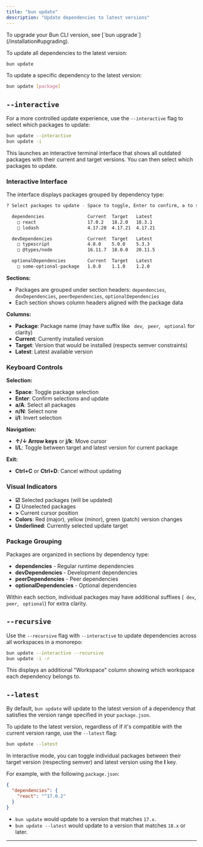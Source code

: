 ---
title: "bun update"
description: "Update dependencies to latest versions"
---


<Note>
	To upgrade your Bun CLI version, see [`bun upgrade`](/installation#upgrading).
</Note>

To update all dependencies to the latest version:

```sh terminal icon="terminal"
bun update
```

To update a specific dependency to the latest version:

```sh terminal icon="terminal"
bun update [package]
```

## `--interactive`

For a more controlled update experience, use the `--interactive` flag to select which packages to update:

```sh terminal icon="terminal"
bun update --interactive
bun update -i
```

This launches an interactive terminal interface that shows all outdated packages with their current and target versions. You can then select which packages to update.

### Interactive Interface

The interface displays packages grouped by dependency type:

```sh terminal icon="terminal"
? Select packages to update - Space to toggle, Enter to confirm, a to select all, n to select none, i to invert, l to toggle latest

  dependencies                Current  Target   Latest
    □ react                   17.0.2   18.2.0   18.3.1
    □ lodash                  4.17.20  4.17.21  4.17.21

  devDependencies             Current  Target   Latest
    □ typescript              4.8.0    5.0.0    5.3.3
    □ @types/node             16.11.7  18.0.0   20.11.5

  optionalDependencies        Current  Target   Latest
    □ some-optional-package   1.0.0    1.1.0    1.2.0
```

**Sections:**

- Packages are grouped under section headers: `dependencies`, `devDependencies`, `peerDependencies`, `optionalDependencies`
- Each section shows column headers aligned with the package data

**Columns:**

- **Package**: Package name (may have suffix like ` dev`, ` peer`, ` optional` for clarity)
- **Current**: Currently installed version
- **Target**: Version that would be installed (respects semver constraints)
- **Latest**: Latest available version

### Keyboard Controls

**Selection:**

- **Space**: Toggle package selection
- **Enter**: Confirm selections and update
- **a/A**: Select all packages
- **n/N**: Select none
- **i/I**: Invert selection

**Navigation:**

- **↑/↓ Arrow keys** or **j/k**: Move cursor
- **l/L**: Toggle between target and latest version for current package

**Exit:**

- **Ctrl+C** or **Ctrl+D**: Cancel without updating

### Visual Indicators

- **☑** Selected packages (will be updated)
- **□** Unselected packages
- **>** Current cursor position
- **Colors**: Red (major), yellow (minor), green (patch) version changes
- **Underlined**: Currently selected update target

### Package Grouping

Packages are organized in sections by dependency type:

- **dependencies** - Regular runtime dependencies
- **devDependencies** - Development dependencies
- **peerDependencies** - Peer dependencies
- **optionalDependencies** - Optional dependencies

Within each section, individual packages may have additional suffixes (` dev`, ` peer`, ` optional`) for extra clarity.

## `--recursive`

Use the `--recursive` flag with `--interactive` to update dependencies across all workspaces in a monorepo:

```sh terminal icon="terminal"
bun update --interactive --recursive
bun update -i -r
```

This displays an additional "Workspace" column showing which workspace each dependency belongs to.

## `--latest`

By default, `bun update` will update to the latest version of a dependency that satisfies the version range specified in your `package.json`.

To update to the latest version, regardless of if it's compatible with the current version range, use the `--latest` flag:

```sh terminal icon="terminal"
bun update --latest
```

In interactive mode, you can toggle individual packages between their target version (respecting semver) and latest version using the **l** key.

For example, with the following `package.json`:

```json package.json icon="file-json"
{
  "dependencies": {
    "react": "^17.0.2"
  }
}
```

- `bun update` would update to a version that matches `17.x`.
- `bun update --latest` would update to a version that matches `18.x` or later.

---

<Update />
